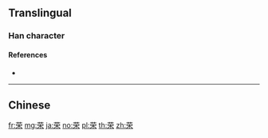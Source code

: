 {{character info/new}}
{{also|榮}}
==Translingual==
{{Han simplified forms|榮|栄|荣}}

===Han character===
{{Han char|rn=140|rad=艸|as=06|sn=12|four=|canj=TBD,XTBD|ids=⿱𫇦木}}

====References====
* {{Han ref|kx=1031.381|hdz=53210.130|uh=8363|}}

----

==Chinese==
{{zh-see|榮}}

[[fr:荣]]
[[mg:荣]]
[[ja:荣]]
[[no:荣]]
[[pl:荣]]
[[th:荣]]
[[zh:荣]]